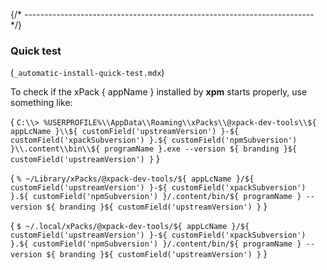 



{/* ------------------------------------------------------------------------ */}

### Quick test

(`_automatic-install-quick-test.mdx`)

To check if the xPack { appName } installed by **xpm** starts properly, use something like:

<Tabs groupId="operating-systems">
<TabItem value="windows" label="Windows" default>

<CodeBlock language="console"> {
`C:\\> %USERPROFILE%\\AppData\\Roaming\\xPacks\\@xpack-dev-tools\\${ appLcName }\\${ customField('upstreamVersion') }-${ customField('xpackSubversion') }.${ customField('npmSubversion') }\\.content\\bin\\${ programName }.exe --version
${ branding }${ customField('upstreamVersion') }`
} </CodeBlock>

</TabItem>
<TabItem value="macos" label="macOS">

<CodeBlock language="console"> {
`% ~/Library/xPacks/@xpack-dev-tools/${ appLcName }/${ customField('upstreamVersion') }-${ customField('xpackSubversion') }.${ customField('npmSubversion') }/.content/bin/${ programName } --version
${ branding }${ customField('upstreamVersion') }`
} </CodeBlock>

</TabItem>
<TabItem value="linux" label="GNU/Linux">

<CodeBlock language="console"> {
`$ ~/.local/xPacks/@xpack-dev-tools/${ appLcName }/${ customField('upstreamVersion') }-${ customField('xpackSubversion') }.${ customField('npmSubversion') }/.content/bin/${ programName } --version
${ branding }${ customField('upstreamVersion') }`
} </CodeBlock>

</TabItem>
</Tabs>
